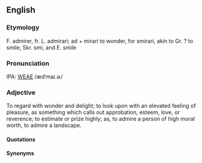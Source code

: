 ==English==
===Etymology===
F. admirer, fr. L. admirari; ad + mirari to wonder, for smirari, akin to Gr. ? to smile, Skr. smi, and E. smile

===Pronunciation===
IPA: [[WEAE]] /ædˈmaɪ.ɚ/

===Adjective===
To regard with wonder and delight; to look upon with an elevated feeling of pleasure, as something which calls out  approbation, esteem, love, or reverence; to estimate or prize highly; as, to admire a person of high moral worth, to admire a landscape.
====Quotations====
====Synonyms====